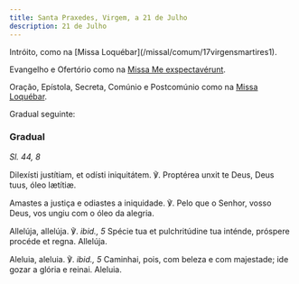 ```yaml
---
title: Santa Praxedes, Virgem, a 21 de Julho
description: 21 de Julho
---
```


<aside>
Intróito, como na [Missa Loquébar](/missal/comum/17virgensmartires1).

Evangelho e Ofertório como na [Missa Me exspectavérunt](/missal/comum/18virgensmartires2).

Oração, Epístola, Secreta, Comúnio e Postcomúnio como na [Missa Loquébar](/missal/comum/21virgemnaomartir2).

Gradual seguinte:

</aside>

### Gradual

<em>Sl. 44, 8</em>

<div class="side-by-side not-content">

Dilexísti justítiam, et odísti iniquitátem. ℣. Proptérea unxit te Deus, Deus
    tuus, óleo lætítiæ.

Amastes a justiça e odiastes a iniquidade. ℣. Pelo que o Senhor, vosso Deus,
    vos ungiu com o óleo da alegria.

Allelúja, allelúja. ℣. <em>ibid., 5</em> Spécie tua et pulchritúdine tua
    inténde, próspere procéde et regna. Allelúja.

Aleluia, aleluia. ℣. <em>ibid., 5</em> Caminhai, pois, com beleza e com
    majestade; ide gozar a glória e reinai. Aleluia.

</div>
